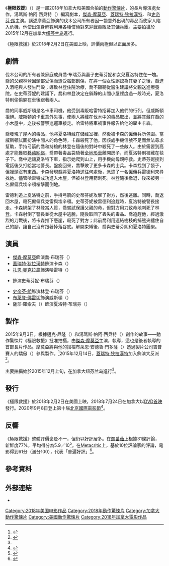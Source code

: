 {{noteTA
|G1=Movie
|G2=Show
|G3=PP
|T=zh-tw:極限救援;zh-cn:雪光之灾;
|1=zh-tw:極限救援;zh-cn:雪光之灾;
}}
{{Infobox Film
| name           = 極限救援
| original_name  = {{lang|en|''Braven''}}
| image          = Braven Poster.jpg
| caption        = 電影海報
| director       = {{le|林·奧汀|Lin Oeding}}
| producer       = {{ubl|[[傑森·摩莫亞|傑森·摩莫亞]]|布萊恩·安德魯·門多薩（{{lang|en|Brian Andrew Mendoza}}）|莫莉·哈塞爾（{{lang|en|Molly Hassell}}）|邁克·尼隆（{{lang|en|Mike Nilon}}）}}
| writer         = 
| screenplay     = 湯瑪斯·帕阿·西貝特（{{lang|en|Thomas Pa'a Sibbett}}）
| story          = {{ubl|邁克·尼隆|湯瑪斯·帕阿·西貝特}}
| starring       = {{ubl|傑森·摩莫亞|[[蓋瑞特·狄拉漢特|蓋瑞特·狄拉漢特]]|{{le|吉兒·華格娜|Jill Wagner}}|[[史帝芬·朗_(演員)|史帝芬·朗]]}}
| music          = {{ubl|賈斯汀·史密斯（{{lang|en|Justin Small}}）|{{le|奧哈德·班切崔特|Ohad Benchetrit}}}}
| cinematography = 布萊恩·安德魯·門多薩
| editing        = 羅伯·邦茲（{{lang|en|Rob Bonz}}）
| studio         = {{ubl|高地電影集團（{{lang|en|Highland Film Group}}）|{{le|Ingenious Media|Ingenious Media|INGENIθUS}}}}
| distributor    = {{le|薩班資本集團|Saban Capital Group|薩班影業}}
| released       = {{Film date|2018|2|2|美國}}
| runtime        = 94分鐘
| country        = {{ubl|加拿大|美國}}
| language       = 英語
| budget         = 
| gross          = 82萬美元<ref name="BOM">{{cite web|url=https://www.boxofficemojo.com/movies/intl/?page=&wk=2018W8&id=_fBRAVEN01|title=Braven (2018)|publisher=[[Box_Office_Mojo|Box Office Mojo]]|accessdate=2018-03-01|archive-date=2018-06-28|archive-url=https://web.archive.org/web/20180628015445/http://www.boxofficemojo.com/movies/intl/?page=&wk=2018W8&id=_fBRAVEN01|dead-url=no}}</ref><ref name="NUM">{{cite web|url=https://www.the-numbers.com/movie/Braven-(2018)#tab=summary|title=Braven (2018)|publisher=[[The_Numbers|The Numbers]]|accessdate=2018-03-01|archive-date=2020-07-23|archive-url=https://web.archive.org/web/20200723083233/https://www.the-numbers.com/movie/Braven-(2018)#tab=summary|dead-url=no}}</ref>
| preceded_by    = 
| followed_by    = 
| cn_name        = 雪光之灾
| hk_name        = 
| tw_name        = 極限救援
}}
《'''極限救援'''》（{{lang-en|''Braven''}}）是一部2018年加拿大和美國合拍的[[動作片|動作]][[驚悚片|驚悚片]]，{{le|林·奧汀|Lin Oeding}}的長片導演處女作，湯瑪斯·帕阿·西貝特（{{lang|en|Thomas Pa'a Sibbett}}）編寫劇本，[[傑森·摩莫亞|傑森·摩莫亞]]、[[蓋瑞特·狄拉漢特|蓋瑞特·狄拉漢特]]、{{le|吉兒·華格娜|Jill Wagner}}和[[史帝芬·朗_(演員)|史帝芬·朗]]主演。講述摩莫亞飾演的伐木公司所有者因一袋意外出現的毒品而使家人陷入危機，他使出渾身解數利用各種伎倆對來迎戰毒販及其傭兵團。[[主要拍攝|主要拍攝]]於2015年12月在加拿大[[纽芬兰岛|纽芬兰岛]]進行。

《極限救援》於2018年2月2日在美國上映，評價兩極但以正面居多。

== 劇情 ==
伐木公司的所有者兼家庭成員喬·布瑞芬與妻子史蒂芬妮和女兒夏洛特住在一塊。喬的父親林登因頭部受傷而遭受腦部創傷，在將一個女性誤認為其妻子之後，喬進入酒吧與人發生鬥毆；導致林登住院治療，喬不願聽從醫生建議將父親送進療養院。在史蒂芬妮的建議下，喬和林登決定在僻靜的山間小屋裡度過一段時光，夏洛特則偷偷躲在車後跟著兩人。

喬的同事威斯頓是名卡車司機，他受到毒販哈雷特招募加入他們的行列，但威斯頓拒絕。威斯頓的卡車意外失事，使兩人將藏在伐木中的毒品取出，並將其藏在喬的小木屋中，之後被警察巡邏車接走。哈雷特將車禍事件報告給他的雇主卡森。

喬發現了屋內的毒品，他將夏洛特藏在儲藏室裡，然後被卡森的僱傭兵所包圍。當威斯頓試圖扮演中間人的角色時，卡森殺死了他。因該處手機信號不足而無法尋求幫助，手持弓箭的喬和持槍的林登在隨後的對峙中殺死了一些敵人。由於需要到高處才能獲取[[移动网络|移动网络]]，喬帶著毒品袋騎著[[全地形車|全地形車]]離開房子，而夏洛特則被藏在毯子下。喬中途讓夏洛特下車，指示她爬到山上，用手機向母親呼救。史蒂芬妮接到電話後又打給當地警長。盤旋回來，喬擊敗了更多卡森的士兵。卡森找到了袋子，但裡頭沒有東西。卡森發現喬將夏洛特送往何處後，派遣了一名僱傭兵雷德利來尋找她。儘管哈雷特成功進入木屋，但被林登用箭刺死。林登隨後撤退，後來被另一名僱傭兵埃辛頓槍擊而倒地。

雷德利追上夏洛特之前，手持弓箭的史蒂芬妮攻擊了對方，然後逃離。同時，喬返回木屋，殺死僱傭兵克雷與埃辛頓。史蒂芬妮被雷德利追趕時，夏洛特被警長接走。卡森綁架了林登當人質，喬嘗試保護父親的命，但對方用刀致命地刺死了林登。卡森射倒了警長並從木屋中逃脫，隨後取回了丟失的毒品。喬追趕他，經過激烈的刀戰後，將卡森推下懸崖，殺死了對方；此前喬利用連結樹枝的捕熊夾纏住自己的腳，讓自己沒有跟著掉落谷底。解開束縛後，喬與史蒂芬妮和夏洛特團聚。

== 演員 ==
* [[傑森·摩莫亞|傑森·摩莫亞]]飾演喬·布瑞芬（{{lang|en|Joe Braven}}）
* [[蓋瑞特·狄拉漢特|蓋瑞特·狄拉漢特]]飾演卡森（{{lang|en|Kassen}}）
* [[扎恩·麥克拉農|扎恩·麥克拉農]]飾演哈雷特（{{lang|en|Hallett}}）
* {{le|吉兒·華格娜|Jill Wagner}}飾演史蒂芬妮·布瑞芬（{{lang|en|Stephanie Braven}}）
* [[史帝芬·朗_(演員)|史帝芬·朗]]飾演林登·布瑞芬（{{lang|en|Linden Braven}}）
* [[布萊登·佛雷切|布萊登·佛雷切]]飾演威斯頓（{{lang|en|Weston}}）
* 薩莎·羅索夫（{{lang|en|Sasha Rossof}}）飾演夏洛特·布瑞芬（{{lang|en|Charlotte Braven}}）

== 製作 ==
2015年9月3日，根據邁克·尼隆（{{lang|en|Mike Nilon}}）和湯瑪斯·帕阿·西貝特（{{lang|en|Thomas Pa'a Sibbett}}）創作的故事——動作驚悚片《極限救援》批准拍攝，由[[傑森·摩莫亞|傑森·摩莫亞]]主演，{{le|林·奧汀|Lin Oeding}}執導，這也是後者執導的首部長片作品。摩莫亞將與他的搭檔布萊恩·安德魯·門多薩（{{lang|en|Brian Andrew Mendoza}}）透過製片公司吉普賽人的驕傲（{{lang|en|Pride of Gypsies}}）參與製作。<ref>{{cite news|last1=Hipes|first1=Patrick|title=Jason Momoa To Star In Action Movie 'Braven' – Toronto|url=https://deadline.com/2015/09/jason-momoa-braven-movie-aquaman-1201513838/|accessdate=2015-09-06|work=[[Deadline_Hollywood|Deadline Hollywood]]|date=2015-09-03|archive-date=2020-11-08|archive-url=https://web.archive.org/web/20201108092616/https://deadline.com/2015/09/jason-momoa-braven-movie-aquaman-1201513838/|dead-url=no}}</ref>2015年12月14日，[[蓋瑞特·狄拉漢特|蓋瑞特·狄拉漢特]]加入飾演大反派<ref name=Dec2015D>{{cite news|last1=Hipes|first1=Patrick|title=Garret Dillahunt Joins Jason Momoa In 'Braven'|url=https://deadline.com/2015/12/garret-dillahunt-braven-jason-momoa-lumberjack-1201648097/|accessdate=2015-12-15|work=Deadline Hollywood|date=2015-12-14|archive-date=2021-01-28|archive-url=https://web.archive.org/web/20210128204258/https://deadline.com/2015/12/garret-dillahunt-braven-jason-momoa-lumberjack-1201648097/|dead-url=no}}</ref>。

[[主要拍攝|主要拍攝]]始於2015年12月上旬，在加拿大[[纽芬兰岛|纽芬兰岛]]進行<ref name="Dec2015D"/>。

== 發行 ==
《極限救援》於2018年2月2日在美國上映，2018年7月24日在加拿大以[[DVD首映|DVD首映]]發行。2020年9月8日登上第十届[[北京國際電影節|北京國際電影節]]<ref>{{cite news|url=https://uncletvdrama.com/%E9%9B%BB%E8%A6%96%E9%9B%BB%E5%BD%B1/7898/|title=北影節線上展映：精彩新片，讓你的眼睛停不下來|work=美劇大叔|date=2020-12-27|accessdate=2021-04-04|archive-date=2021-04-04|archive-url=https://web.archive.org/web/20210404112737/https://uncletvdrama.com/%E9%9B%BB%E8%A6%96%E9%9B%BB%E5%BD%B1/7898/|dead-url=no}}</ref>。

== 反響 ==
《極限救援》整體評價褒貶不一，但仍以好評居多。在[[爛番茄|爛番茄]]上根據31條評論，新鮮度77%，平均得分為5.9／10<ref>{{cite web |url=https://www.rottentomatoes.com/m/braven |title=Braven (2018) |work=[[Rotten_Tomatoes|Rotten Tomatoes]] |publisher=[[Fandango_Media|Fandango Media]] |access-date=2020-07-01 |archive-date=2020-09-27 |archive-url=https://web.archive.org/web/20200927033310/https://www.rottentomatoes.com/m/braven |dead-url=no }}</ref>。在[[Metacritic|Metacritic]]上，基於10位評論家的評論，電影得到61分（滿分100），代表「普遍好評」<ref>{{cite web |url=https://www.metacritic.com/movie/braven |title=Braven Reviews |work=[[Metacritic|Metacritic]] |access-date=2018-04-10 |archive-date=2021-02-03 |archive-url=https://web.archive.org/web/20210203155517/https://www.metacritic.com/movie/braven |dead-url=no }}</ref>。

== 參考資料 ==
{{reflist|30em}}

== 外部連結 ==
* {{IMDb title|5001754}}

{{DEFAULTSORT:Braven}}
[[Category:2018年美国电影作品|Category:2018年美国电影作品]]
[[Category:2018年動作驚悚片|Category:2018年動作驚悚片]]
[[Category:加拿大動作驚悚片|Category:加拿大動作驚悚片]]
[[Category:美國動作驚悚片|Category:美國動作驚悚片]]
[[Category:2018年加拿大電影作品|Category:2018年加拿大電影作品]]